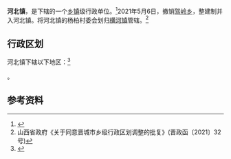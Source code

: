 {{中国乡级行政区|14/05/22/107/000
| 政府驻地 = 河北村广场6号
}}

'''河北镇'''，是{{PRC admin/fullname|14/05/22/107/000|3}}下辖的一个[[乡镇|乡镇]]级行政单位。<ref>{{PRC admin/ref sgc|{{PRC admin/parent|14/05/22/107/000}}}}</ref>2021年5月6日，撤销[[驾岭乡|驾岭乡]]，整建制并入河北镇。将河北镇的杨柏村委会划归[[横河镇|横河镇]]管辖。<ref>山西省政府《关于同意晋城市乡级行政区划调整的批复》(晋政函〔2021〕32号)</ref>

== 行政区划 ==

河北镇下辖以下地区：<ref>{{PRC admin/ref sgc|14/05/22/107/000}}</ref>

{{PRC admin/children|14/05/22/107/000}}。

== 参考资料 ==

{{reflist}}

{{PRC admin/navcat|14/05/22/107/000}}